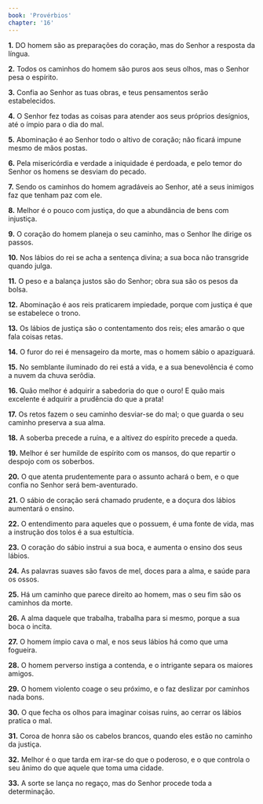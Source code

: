 ```yaml
---
book: 'Provérbios'
chapter: '16'
---
```


**1.** DO homem são as preparações do coração, mas do Senhor a resposta da língua.

**2.** Todos os caminhos do homem são puros aos seus olhos, mas o Senhor pesa o espírito.

**3.** Confia ao Senhor as tuas obras, e teus pensamentos serão estabelecidos.

**4.** O Senhor fez todas as coisas para atender aos seus próprios desígnios, até o ímpio para o dia do mal.

**5.** Abominação é ao Senhor todo o altivo de coração; não ficará impune mesmo de mãos postas.

**6.** Pela misericórdia e verdade a iniquidade é perdoada, e pelo temor do Senhor os homens se desviam do pecado.

**7.** Sendo os caminhos do homem agradáveis ao Senhor, até a seus inimigos faz que tenham paz com ele.

**8.** Melhor é o pouco com justiça, do que a abundância de bens com injustiça.

**9.** O coração do homem planeja o seu caminho, mas o Senhor lhe dirige os passos.

**10.** Nos lábios do rei se acha a sentença divina; a sua boca não transgride quando julga.

**11.** O peso e a balança justos são do Senhor; obra sua são os pesos da bolsa.

**12.** Abominação é aos reis praticarem impiedade, porque com justiça é que se estabelece o trono.

**13.** Os lábios de justiça são o contentamento dos reis; eles amarão o que fala coisas retas.

**14.** O furor do rei é mensageiro da morte, mas o homem sábio o apaziguará.

**15.** No semblante iluminado do rei está a vida, e a sua benevolência é como a nuvem da chuva serôdia.

**16.** Quão melhor é adquirir a sabedoria do que o ouro! E quão mais excelente é adquirir a prudência do que a prata!

**17.** Os retos fazem o seu caminho desviar-se do mal; o que guarda o seu caminho preserva a sua alma.

**18.** A soberba precede a ruína, e a altivez do espírito precede a queda.

**19.** Melhor é ser humilde de espírito com os mansos, do que repartir o despojo com os soberbos.

**20.** O que atenta prudentemente para o assunto achará o bem, e o que confia no Senhor será bem-aventurado.

**21.** O sábio de coração será chamado prudente, e a doçura dos lábios aumentará o ensino.

**22.** O entendimento para aqueles que o possuem, é uma fonte de vida, mas a instrução dos tolos é a sua estultícia.

**23.** O coração do sábio instrui a sua boca, e aumenta o ensino dos seus lábios.

**24.** As palavras suaves são favos de mel, doces para a alma, e saúde para os ossos.

**25.** Há um caminho que parece direito ao homem, mas o seu fim são os caminhos da morte.

**26.** A alma daquele que trabalha, trabalha para si mesmo, porque a sua boca o incita.

**27.** O homem ímpio cava o mal, e nos seus lábios há como que uma fogueira.

**28.** O homem perverso instiga a contenda, e o intrigante separa os maiores amigos.

**29.** O homem violento coage o seu próximo, e o faz deslizar por caminhos nada bons.

**30.** O que fecha os olhos para imaginar coisas ruins, ao cerrar os lábios pratica o mal.

**31.** Coroa de honra são os cabelos brancos, quando eles estão no caminho da justiça.

**32.** Melhor é o que tarda em irar-se do que o poderoso, e o que controla o seu ânimo do que aquele que toma uma cidade.

**33.** A sorte se lança no regaço, mas do Senhor procede toda a determinação.